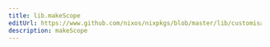 ```yaml
---
title: lib.makeScope
editUrl: https://www.github.com/nixos/nixpkgs/blob/master/lib/customisation.nix#L268C15
description: makeScope
---
```




<LinkCard
    title="Contribute Now!"
    description="API Documentation is done in our source code"
    href="https://www.github.com/nixos/nixpkgs/blob/master/lib/customisation.nix#L268C15"
/>

